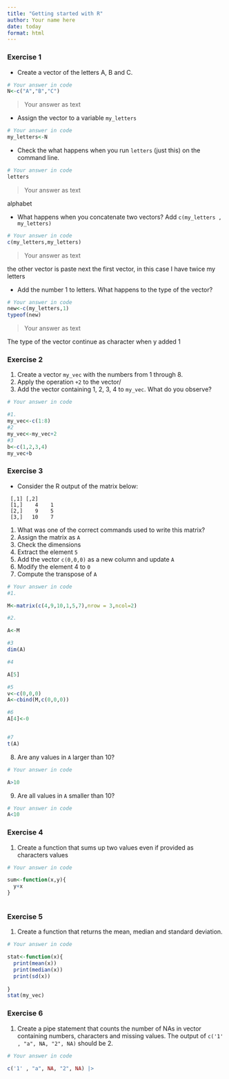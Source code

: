 ```yaml
---
title: "Getting started with R"
author: Your name here
date: today
format: html
---
```


### Exercise 1 {#sec-1}

* Create a vector of the letters A, B and C.

```r
# Your answer in code
N<-c("A","B","C")
```
> Your answer as text



* Assign the vector to a variable `my_letters`
```r
# Your answer in code
my_letters<-N

```


* Check the what happens when you run `letters` (just this) on the command line.
```r
# Your answer in code
letters
```

> Your answer as text

alphabet


* What happens when you concatenate two vectors? Add `c(my_letters , my_letters)`
```r
# Your answer in code
c(my_letters,my_letters)

```

> Your answer as text

the other vector is paste next the first vector, in this case I have twice my letters

* Add the number 1 to letters. What happens to the type of the vector?
```r
# Your answer in code
new<-c(my_letters,1)
typeof(new)
```

> Your answer as text

The type of the vector continue as character when y added 1 

### Exercise 2


1. Create a vector `my_vec` with the numbers from 1 through 8.
2. Apply the operation `+2` to the vector/
3. Add the vector containing 1, 2, 3, 4 to `my_vec`. What do you observe?

```r
# Your answer in code

#1.
my_vec<-c(1:8)
#2
my_vec<-my_vec+2
#3
b<-c(1,2,3,4)
my_vec+b
```



### Exercise 3

* Consider the R output of the matrix below:

```
 [,1] [,2]
 [1,]    4    1
 [2,]    9    5
 [3,]   10    7
```

1. What was one of the correct commands used to write this matrix?
2. Assign the matrix as `A`
3. Check the dimensions
4. Extract the element `5`
5. Add the vector `c(0,0,0)` as a new column and update `A`
6. Modify the element 4 to `0`
7. Compute the transpose of `A`

```r
# Your answer in code
#1.

M<-matrix(c(4,9,10,1,5,7),nrow = 3,ncol=2)

#2.

A<-M

#3 
dim(A)

#4

A[5]

#5
v<-c(0,0,0)
A<-cbind(M,c(0,0,0))

#6
A[4]<-0


#7
t(A)
```


8. Are any values in `A` larger than 10? 
```r
# Your answer in code

A>10
```

9. Are all values in `A` smaller than 10?
```r
# Your answer in code
A<10
```

### Exercise 4

1. Create a function that sums up two values even if provided as characters values

```r
# Your answer in code

sum<-function(x,y){
  y+x
}



```


### Exercise 5

1. Create a function that returns the mean, median and standard deviation.

```r
# Your answer in code

stat<-function(x){
  print(mean(x))
  print(median(x))
  print(sd(x))
  
}
stat(my_vec)
```


### Exercise 6
1. Create a pipe statement that counts the number of NAs in vector containing numbers, characters and missing values.
The output of `c('1' , "a", NA, "2", NA)` should be 2.

```r
# Your answer in code

c('1' , "a", NA, "2", NA) |> 
  

```


